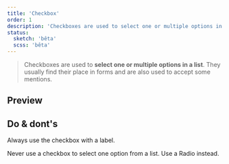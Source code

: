 ```yaml
---
title: 'Checkbox'
order: 1
description: 'Checkboxes are used to select one or multiple options in a list. They usually find their place in forms and are also used to accept some mentions'
status:
  sketch: 'bêta'
  scss: 'bêta'
---
```


> Checkboxes are used to **select one or multiple options in a list**. They usually find their place in forms and are also used to accept some mentions.

## Preview

<Preview path="intro" nude />

## Do & dont's

<HintItem>Always use the checkbox with a label.</HintItem>

<HintItem dont>
  Never use a checkbox to select one option from a list. Use a Radio instead.
</HintItem>
